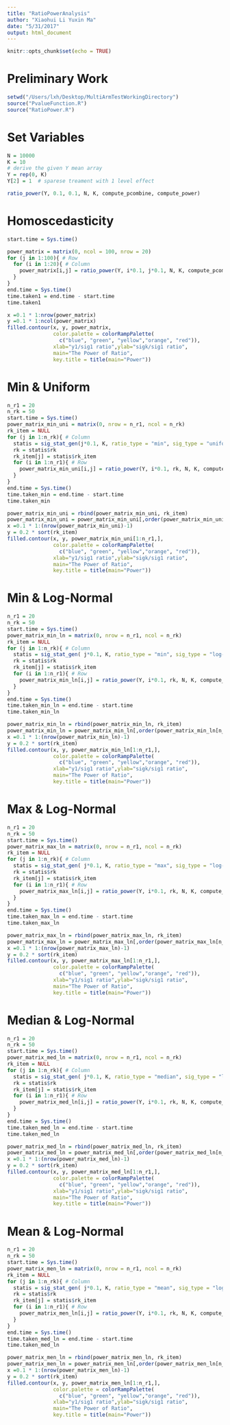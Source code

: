 ```yaml
---
title: "RatioPowerAnalysis"
author: "Xiaohui Li Yuxin Ma"
date: "5/31/2017"
output: html_document
---
```


```r
knitr::opts_chunk$set(echo = TRUE)
```

# Preliminary Work
```r
setwd("/Users/lxh/Desktop/MultiArmTestWorkingDirectory")
source("PvalueFunction.R")
source("RatioPower.R")
```

# Set Variables
```r
N = 10000
K = 10
# derive the given Y mean array 
Y = rep(0, K) 
Y[2] = 1  # sparese treament with 1 level effect

ratio_power(Y, 0.1, 0.1, N, K, compute_pcombine, compute_power)

```

# Homoscedasticity
```r
start.time = Sys.time()

power_matrix = matrix(0, ncol = 100, nrow = 20) 
for (j in 1:100){ # Row
  for (i in 1:20){ # Column
    power_matrix[i,j] = ratio_power(Y, i*0.1, j*0.1, N, K, compute_pcombine, compute_power, knum = 50) 
  }
}
end.time = Sys.time()
time.taken1 = end.time - start.time
time.taken1
```

```r
x =0.1 * 1:nrow(power_matrix)
y =0.1 * 1:ncol(power_matrix)
filled.contour(x, y, power_matrix, 
               color.palette = colorRampPalette(
                 c("blue", "green", "yellow","orange", "red")),
               xlab="y1/sig1 ratio",ylab="sigk/sig1 ratio",
               main="The Power of Ratio",
               key.title = title(main="Power"))

```




# Min & Uniform
```r
n_r1 = 20
n_rk = 50
start.time = Sys.time()
power_matrix_min_uni = matrix(0, nrow = n_r1, ncol = n_rk) 
rk_item = NULL
for (j in 1:n_rk){ # Column
  statis = sig_stat_gen(j*0.1, K, ratio_type = "min", sig_type = "uniform")
  rk = statis$rk
  rk_item[j] = statis$rk_item 
  for (i in 1:n_r1){ # Row
    power_matrix_min_uni[i,j] = ratio_power(Y, i*0.1, rk, N, K, compute_pcombine, compute_power, knum = 50, ktype = "hetero")
  }
}
end.time = Sys.time()
time.taken_min = end.time - start.time
time.taken_min
```

```r
power_matrix_min_uni = rbind(power_matrix_min_uni, rk_item)
power_matrix_min_uni = power_matrix_min_uni[,order(power_matrix_min_uni[n_r1 + 1,])]
x =0.1 * 1:(nrow(power_matrix_min_uni)-1)
y = 0.2 * sort(rk_item)
filled.contour(x, y, power_matrix_min_uni[1:n_r1,], 
               color.palette = colorRampPalette(
                 c("blue", "green", "yellow","orange", "red")),
               xlab="y1/sig1 ratio",ylab="sigk/sig1 ratio",
               main="The Power of Ratio",
               key.title = title(main="Power"))
```


# Min & Log-Normal
```r
n_r1 = 20
n_rk = 50
start.time = Sys.time()
power_matrix_min_ln = matrix(0, nrow = n_r1, ncol = n_rk) 
rk_item = NULL
for (j in 1:n_rk){ # Column
  statis = sig_stat_gen( j*0.1, K, ratio_type = "min", sig_type = "log-normal")
  rk = statis$rk
  rk_item[j] = statis$rk_item 
  for (i in 1:n_r1){ # Row
    power_matrix_min_ln[i,j] = ratio_power(Y, i*0.1, rk, N, K, compute_pcombine, compute_power, knum = 50, ktype = "hetero")
  }
}
end.time = Sys.time()
time.taken_min_ln = end.time - start.time
time.taken_min_ln
```

```r
power_matrix_min_ln = rbind(power_matrix_min_ln, rk_item)
power_matrix_min_ln = power_matrix_min_ln[,order(power_matrix_min_ln[n_r1 + 1,])]
x =0.1 * 1:(nrow(power_matrix_min_ln)-1)
y = 0.2 * sort(rk_item)
filled.contour(x, y, power_matrix_min_ln[1:n_r1,], 
               color.palette = colorRampPalette(
                 c("blue", "green", "yellow","orange", "red")),
               xlab="y1/sig1 ratio",ylab="sigk/sig1 ratio",
               main="The Power of Ratio",
               key.title = title(main="Power"))
```


# Max & Log-Normal
```r
n_r1 = 20
n_rk = 50
start.time = Sys.time()
power_matrix_max_ln = matrix(0, nrow = n_r1, ncol = n_rk) 
rk_item = NULL
for (j in 1:n_rk){ # Column
  statis = sig_stat_gen( j*0.1, K, ratio_type = "max", sig_type = "log-normal")
  rk = statis$rk
  rk_item[j] = statis$rk_item 
  for (i in 1:n_r1){ # Row
    power_matrix_max_ln[i,j] = ratio_power(Y, i*0.1, rk, N, K, compute_pcombine, compute_power, knum = 50, ktype = "hetero")
  }
}
end.time = Sys.time()
time.taken_max_ln = end.time - start.time
time.taken_max_ln
```

```r
power_matrix_max_ln = rbind(power_matrix_max_ln, rk_item)
power_matrix_max_ln = power_matrix_max_ln[,order(power_matrix_max_ln[n_r1 + 1,])]
x =0.1 * 1:(nrow(power_matrix_max_ln)-1)
y = 0.2 * sort(rk_item)
filled.contour(x, y, power_matrix_max_ln[1:n_r1,], 
               color.palette = colorRampPalette(
                 c("blue", "green", "yellow","orange", "red")),
               xlab="y1/sig1 ratio",ylab="sigk/sig1 ratio",
               main="The Power of Ratio",
               key.title = title(main="Power"))
```


# Median & Log-Normal
```r
n_r1 = 20
n_rk = 50
start.time = Sys.time()
power_matrix_med_ln = matrix(0, nrow = n_r1, ncol = n_rk) 
rk_item = NULL
for (j in 1:n_rk){ # Column
  statis = sig_stat_gen( j*0.1, K, ratio_type = "median", sig_type = "log-normal")
  rk = statis$rk
  rk_item[j] = statis$rk_item 
  for (i in 1:n_r1){ # Row
    power_matrix_med_ln[i,j] = ratio_power(Y, i*0.1, rk, N, K, compute_pcombine, compute_power, knum = 50, ktype = "hetero")
  }
}
end.time = Sys.time()
time.taken_med_ln = end.time - start.time
time.taken_med_ln
```

```r
power_matrix_med_ln = rbind(power_matrix_med_ln, rk_item)
power_matrix_med_ln = power_matrix_med_ln[,order(power_matrix_med_ln[n_r1 + 1,])]
x =0.1 * 1:(nrow(power_matrix_med_ln)-1)
y = 0.2 * sort(rk_item)
filled.contour(x, y, power_matrix_med_ln[1:n_r1,], 
               color.palette = colorRampPalette(
                 c("blue", "green", "yellow","orange", "red")),
               xlab="y1/sig1 ratio",ylab="sigk/sig1 ratio",
               main="The Power of Ratio",
               key.title = title(main="Power"))
```


# Mean & Log-Normal
```r
n_r1 = 20
n_rk = 50
start.time = Sys.time()
power_matrix_men_ln = matrix(0, nrow = n_r1, ncol = n_rk) 
rk_item = NULL
for (j in 1:n_rk){ # Column
  statis = sig_stat_gen( j*0.1, K, ratio_type = "mean", sig_type = "log-normal")
  rk = statis$rk
  rk_item[j] = statis$rk_item 
  for (i in 1:n_r1){ # Row
    power_matrix_men_ln[i,j] = ratio_power(Y, i*0.1, rk, N, K, compute_pcombine, compute_power, knum = 50, ktype = "hetero")
  }
}
end.time = Sys.time()
time.taken_med_ln = end.time - start.time
time.taken_med_ln
```

```r
power_matrix_men_ln = rbind(power_matrix_men_ln, rk_item)
power_matrix_men_ln = power_matrix_men_ln[,order(power_matrix_men_ln[n_r1 + 1,])]
x =0.1 * 1:(nrow(power_matrix_men_ln)-1)
y = 0.2 * sort(rk_item)
filled.contour(x, y, power_matrix_men_ln[1:n_r1,], 
               color.palette = colorRampPalette(
                 c("blue", "green", "yellow","orange", "red")),
               xlab="y1/sig1 ratio",ylab="sigk/sig1 ratio",
               main="The Power of Ratio",
               key.title = title(main="Power"))
```


















